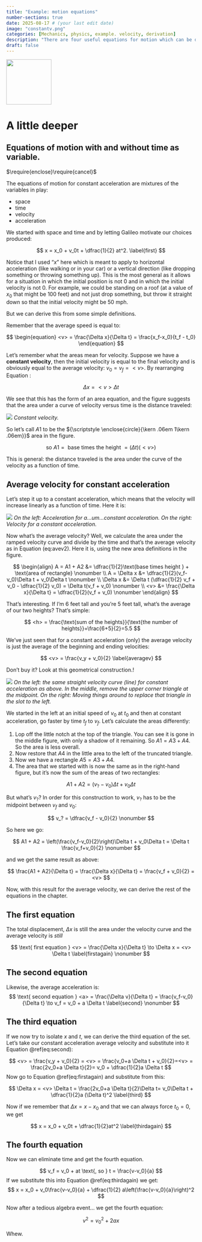 ```yaml
---
title: "Example: motion equations"
number-sections: true
date: 2025-08-17 # (your last edit date)
image: "constantv.png"
categories: [Mechanics, physics, example. velocity, derivation]
description: "There are four useful equations for motion which can be derived from a few ideas."
draft: false
---
```

::: {.column-margin}
![](constantv.png){ width=120px }
:::

# A little deeper

## Equations of motion with and without time as variable.

$\require{enclose}\require{cancel}$

The equations of motion for constant acceleration are mixtures of the variables in play:

-   space
-   time
-   velocity
-   acceleration

We started with space and time and by letting Galileo motivate our choices produced: 

$$
x = x_0 + v_0t + \dfrac{1}{2} at^2. \label{first}
$$

Notice that I used "$x$" here which is meant to apply to horizontal acceleration (like walking or in your car) or a vertical direction (like dropping something or throwing something up). This is the most general as it allows for a situation in which the initial position is not 0 and in which the initial velocity is not 0. For example, we could be standing on a roof (at a value of $x_0$ that might be 100 feet) and not just drop something, but throw it straight down so that the initial velocity might be 50 mph.

But we can derive this from some simple definitions.

Remember that the average speed is equal to: 

$$
\begin{equation}
<v> = \frac{\Delta x}{\Delta t} = \frac{x_f-x_0}{t_f - t_0} 
\end{equation}
$$

Let's remember what the areas mean for velocity. Suppose we have a **constant velocity**, then the initial velocity is equal to the final velocity and is obviously equal to the average velocity: $v_0=v_f=<v>$. By rearranging Equation \eqref{eq:avev}: 

$$
\Delta x = <v>\Delta t \label{conv}
$$

We see that this has the form of an area equation, and the figure suggests that the area under a curve of velocity versus time is the distance traveled:

![](constantv.png) *Constant velocity.*

So let's call $A1$ to be the ${\scriptstyle \enclose{circle}{\kern .06em 1\kern .06em}}$ area in the figure. 

$$
\text{so } A1 = \text{ base times the height } = (\Delta t)(<v>)
$$

This is general: the distance traveled is the area under the curve of the velocity as a function of time.

## Average velocity for constant acceleration

Let's step it up to a constant acceleration, which means that the velocity will increase linearly as a function of time. Here it is:

![](vaconstanta.png) *On the left: Acceleration for a...um...constant acceleration. On the right: Velocity for a constant acceleration.*

Now what's the average velocity? Well, we calculate the area under the ramped velocity curve and divide by the time and that's the average velocity as in Equation \eqref(eq:avev2). Here it is, using the new area definitions in the figure. 

$$
\begin{align}
A = A1 + A2 &= \dfrac{1}{2}\text{base times height } + \text{area of rectangle} \nonumber \\
A = \Delta x &= \dfrac{1}{2}(v_f-v_0)\Delta t + v_0\Delta t \nonumber \\
\Delta x &= \Delta t (\dfrac{1}{2} v_f + v_0 - \dfrac{1}{2} v_0) = \Delta t(v_f + v_0) \nonumber \\
<v> &= \frac{\Delta x}{\Delta t} = \dfrac{1}{2}(v_f + v_0)  \nonumber
\end{align}
$$

That's interesting. If I'm 6 feet tall and you're 5 feet tall, what's the average of our two heights? That's simple: 

$$
<h> = \frac{\text{sum of the heights}}{\text{the number of heights}}=\frac{6+5}{2}=5.5
$$

We've just seen that for a constant acceleration (only) the average velocity is just the average of the beginning and ending velocities: 

$$
<v> = \frac{v_y + v_0}{2} \label{averagev}
$$

Don't buy it? Look at this geometrical construction.!

![](averagetriangles.png) *On the left: the same straight velocity curve (line) for constant acceleration as above. In the middle, remove the upper corner triangle at the midpoint. On the right: Moving things around to replace that triangle in the slot to the left.*

We started in the left at an initial speed of $v_0$ at $t_0$ and then at constant acceleration, go faster by time $t_f$ to $v_f$. Let's calculate the areas differently:

1.  Lop off the little notch at the top of the triangle. You can see it is gone in the middle figure, with only a shadow of it remaining. So $A1 = A3 + A4$. So the area is less overall.
2.  Now restore that $A4$ in the little area to the left of the truncated triangle.
3.  Now we have a rectangle $A5 = A3 + A4$.
4.  The area that we started with is now the same as in the right-hand figure, but it's now the sum of the areas of two rectangles:

$$
A1 + A2 = (v_? - v_0)\Delta t + v_0 \Delta t  \nonumber
$$

But what's $v_?$? In order for this construction to work, $v_?$ has to be the midpoint between $v_f$ and $v_0$: 

$$
v_? = \dfrac{v_f - v_0}{2} \nonumber
$$

So here we go: 

$$
A1 + A2 = \left(\frac{v_f-v_0}{2}\right)\Delta t + v_0\Delta t = \Delta t \frac{v_f+v_0}{2} \nonumber
$$

and we get the same result as above: 

$$
\frac{A1 + A2}{\Delta t} = \frac{\Delta x}{\Delta t} = \frac{v_f + v_0}{2} = <v>
$$

Now, with this result for the average velocity, we can derive the rest of the equations in the chapter.

## The first equation

The total displacement, $\Delta x$ is still the area under the velocity curve and the average velocity is *still* 

$$
\text{ first equation } <v> = \frac{\Delta x}{\Delta t} \to \Delta x = <v> \Delta t \label{firstagain} \nonumber
$$

## The second equation

Likewise, the average acceleration is: 
$$
\text{ second equation } <a> = \frac{\Delta v}{\Delta t} = \frac{v_f-v_0}{\Delta t} \to v_f = v_0 + a \Delta t \label{second} \nonumber
$$

## The third equation

If we now try to isolate $x$ and $t$, we can derive the third equation of the set. Let's take our constant acceleration average velocity and substitute into it Equation \@ref(eq:second): 

$$
<v> = \frac{v_y + v_0}{2} = <v> = \frac{v_0+a \Delta t + v_0}{2}=<v> = \frac{2v_0+a \Delta t}{2}= v_0 + \dfrac{1}{2}a \Delta t
$$
Now go to Equation \@ref(eq:firstagain) and substitute from this: 

$$
\Delta x = <v> \Delta t = \frac{2v_0+a \Delta t}{2}\Delta t= v_0\Delta t + \dfrac{1}{2}a (\Delta t)^2 \label{third}
$$

Now if we remember that $\Delta x = x-x_0$ and that we can always force $t_0=0$, we get 

$$
x = x_0 + v_0t + \dfrac{1}{2}at^2 \label{thirdagain}
$$

## The fourth equation

Now we can eliminate time and get the fourth equation. 

$$
v_f = v_0 + at \text{,  so  } t = \frac{v-v_0}{a}
$$
If we substitute this into Equation \@ref(eq:thirdagain) we get: 
$$
x = x_0 + v_0\frac{v-v_0}{a} + \dfrac{1}{2} a\left(\frac{v-v_0}{a}\right)^2
$$

Now after a tedious algebra event... we get the fourth equation: 

$$
v^2=v_0^2 +2ax \label{fourth}
$$

Whew.
